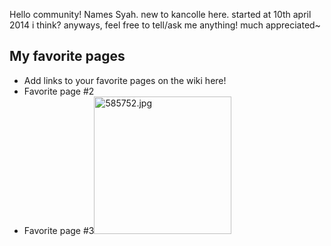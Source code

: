 
Hello community! Names Syah. new to kancolle here. started at 10th april 2014 i think? anyways, feel free to tell/ask me anything! much appreciated~

==My favorite pages==

* Add links to your favorite pages on the wiki here!
* Favorite page #2
* Favorite page #3[[File:585752.jpg|thumb|220px|right]]
